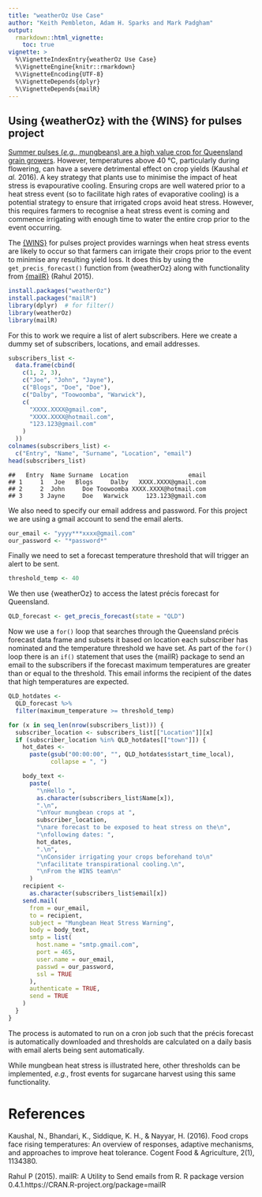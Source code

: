 ```yaml
---
title: "weatherOz Use Case"
author: "Keith Pembleton, Adam H. Sparks and Mark Padgham"
output:
  rmarkdown::html_vignette:
    toc: true
vignette: >
  %\VignetteIndexEntry{weatherOz Use Case}
  %\VignetteEngine{knitr::rmarkdown}
  %\VignetteEncoding{UTF-8}
  %\VignetteDepends{dplyr}
  %\VignetteDepends{mailR}
---
```




## Using {weatherOz} with the {WINS} for pulses project

[Summer pulses (*e.g.*, mungbeans) are a high value crop for Queensland grain growers](http://www.pulseaus.com.au/about/australian-pulse-industry).
However, temperatures above 40 °C, particularly during flowering, can have a severe detrimental effect on crop yields (Kaushal *et al.* 2016).
A key strategy that plants use to minimise the impact of heat stress is evapourative cooling.
Ensuring crops are well watered prior to a heat stress event (so to facilitate high rates of evaporative cooling) is a potential strategy to ensure that irrigated crops avoid heat stress.
However, this requires farmers to recognise a heat stress event is coming and commence irrigating with enough time to water the entire crop prior to the event occurring.

The [{WINS}](https://github.com/ToowoombaTrio/WINS) for pulses project provides warnings when heat stress events are likely to occur so that farmers can irrigate their crops prior to the event to minimise any resulting yield
loss.
It does this by using the `get_precis_forecast()` function from {weatherOz} along with functionality from
[{mailR}](https://CRAN.R-project.org/package=mailR) (Rahul 2015).


```r
install.packages("weatherOz")
install.packages("mailR")
library(dplyr)  # for filter()
library(weatherOz)
library(mailR)
```

For this to work we require a list of alert subscribers.
Here we create a dummy set of subscribers, locations, and email addresses.


```r
subscribers_list <-
  data.frame(cbind(
    c(1, 2, 3),
    c("Joe", "John", "Jayne"),
    c("Blogs", "Doe", "Doe"),
    c("Dalby", "Toowoomba", "Warwick"),
    c(
      "XXXX.XXXX@gmail.com",
      "XXXX.XXXX@hotmail.com",
      "123.123@gmail.com"
    )
  ))
colnames(subscribers_list) <-
  c("Entry", "Name", "Surname", "Location", "email")
head(subscribers_list)
```

```
##   Entry  Name Surname  Location                 email
## 1     1   Joe   Blogs     Dalby   XXXX.XXXX@gmail.com
## 2     2  John     Doe Toowoomba XXXX.XXXX@hotmail.com
## 3     3 Jayne     Doe   Warwick     123.123@gmail.com
```

We also need to specify our email address and password.
For this project we are using a gmail account to send the email alerts.


```r
our_email <- "yyyy***xxxx@gmail.com"
our_password <- "*password*"
```

Finally we need to set a forecast temperature threshold that will trigger an alert to be sent.


```r
threshold_temp <- 40
```

We then use {weatherOz} to access the latest précis forecast for Queensland.


```r
QLD_forecast <- get_precis_forecast(state = "QLD")
```

Now we use a `for()` loop that searches through the Queensland précis forecast data frame and subsets it based on location each subscriber has nominated and the temperature threshold we have set.
As part of the `for()` loop there is an `if()` statement that uses the {mailR} package to send an email to the
subscribers if the forecast maximum temperatures are greater than or equal to the threshold.
This email informs the recipient of the dates that high temperatures are expected.


```r
QLD_hotdates <-
  QLD_forecast %>%
  filter(maximum_temperature >= threshold_temp)

for (x in seq_len(nrow(subscribers_list))) {
  subscriber_location <- subscribers_list[["Location"]][x]
  if (subscriber_location %in% QLD_hotdates[["town"]]) {
    hot_dates <-
      paste(gsub("00:00:00", "", QLD_hotdates$start_time_local),
            collapse = ", ")

    body_text <-
      paste(
        "\nHello ",
        as.character(subscribers_list$Name[x]),
        ".\n",
        "\nYour mungbean crops at ",
        subscriber_location,
        "\nare forecast to be exposed to heat stress on the\n",
        "\nfollowing dates: ",
        hot_dates,
        ".\n",
        "\nConsider irrigating your crops beforehand to\n"
        "\nfacilitate transpirational cooling.\n",
        "\nFrom the WINS team\n"
      )
    recipient <-
      as.character(subscribers_list$email[x])
    send.mail(
      from = our_email,
      to = recipient,
      subject = "Mungbean Heat Stress Warning",
      body = body_text,
      smtp = list(
        host.name = "smtp.gmail.com",
        port = 465,
        user.name = our_email,
        passwd = our_password,
        ssl = TRUE
      ),
      authenticate = TRUE,
      send = TRUE
    )
  }
}
```

The process is automated to run on a cron job such that the précis forecast is automatically downloaded and thresholds are calculated on a daily basis with email alerts being sent automatically.

While mungbean heat stress is illustrated here, other thresholds can be implemented, _e.g._, frost events for sugarcane harvest using this same functionality.

# References

Kaushal, N., Bhandari, K., Siddique, K. H., & Nayyar, H. (2016). Food crops face rising temperatures: An overview of responses, adaptive mechanisms, and approaches to improve heat tolerance. Cogent Food & Agriculture, 2(1), 1134380.

Rahul P (2015). mailR: A Utility to Send emails from R. R package version 0.4.1.https://CRAN.R-project.org/package=mailR
